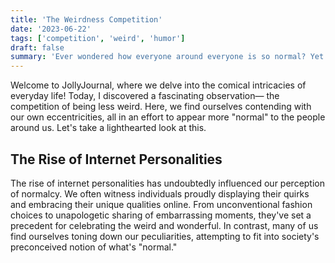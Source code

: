 ```yaml
---
title: 'The Weirdness Competition'
date: '2023-06-22'
tags: ['competition', 'weird', 'humor']
draft: false
summary: 'Ever wondered how everyone around everyone is so normal? Yet we all are a little weird inside. But we compete to be the least weird. This is a competition to be the weirdest.'
---
```


Welcome to JollyJournal, where we delve into the comical intricacies of everyday life! Today, I discovered a fascinating observation— the competition of being less weird. Here, we find ourselves contending with our own eccentricities, all in an effort to appear more "normal" to the people around us. Let's take a lighthearted look at this.

## The Rise of Internet Personalities
The rise of internet personalities has undoubtedly influenced our perception of normalcy. We often witness individuals proudly displaying their quirks and embracing their unique qualities online. From unconventional fashion choices to unapologetic sharing of embarrassing moments, they've set a precedent for celebrating the weird and wonderful. In contrast, many of us find ourselves toning down our peculiarities, attempting to fit into society's preconceived notion of what's "normal."